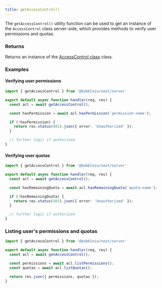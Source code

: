 ```yaml
---
title: getAccessControl()
---
```



The `getAccessControl()` utility function can be used to get an instance of the `AccessControl` class server-side, which provides methods to verify user permissions and quotas.

### Returns

Returns an instance of the [AccessControl class](/libraries/fullstack-sdk/next/references/classes/access-control) class.

### Examples

#### Verifying user permissions

```ts
import { getAccessControl } from '@kobbleio/next/server'

export default async function handler(req, res) {
  const acl = await getAccessControl();

  const hasPermission = await acl.hasPermission('permission-name');

  if (!hasPermission) {
    return res.status(401).json({ error: 'Unauthorized' });
  }

  // further logic if authorized
}
```

#### Verifying user quotas

```ts
import { getAccessControl } from '@kobbleio/next/server'

export default async function handler(req, res) {
  const acl = await getAccessControl();

  const hasRemainingQuota = await acl.hasRemainingQuota('quota-name');

  if (!hasRemainingQuota) {
    return res.status(401).json({ error: 'Unauthorized' });
  }

  // further logic if authorized
}
```

### Listing user's permissions and quotas

```ts
import { getAccessControl } from '@kobbleio/next/server'

export default async function handler(req, res) {
  const acl = await getAccessControl();

  const permissions = await acl.listPermissions();
  const quotas = await acl.listQuotas();

  return res.json({ permissions, quotas });
}
```